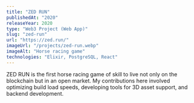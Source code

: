 ```yaml
---
title: "ZED RUN"
publishedAt: "2020"
releaseYear: 2020
type: "Web3 Project (Web App)"
slug: "zed-run"
url: "https://zed.run/"
imageUrl: "/projects/zed-run.webp"
imageAlt: "Horse racing game"
technologies: "Elixir, PostgreSQL, React"
---
```


ZED RUN is the first horse racing game of skill to live not only on
the blockchain but in an open market. My contributions here involved
optimizing build load speeds, developing tools for 3D asset support,
and backend development.
